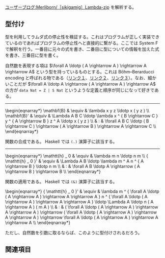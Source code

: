 [https://googology.wikia.org/ja/wiki/%E3%83%A6%E3%83%BC%E3%82%B6%E3%83%BC%E3%83%96%E3%83%AD%E3%82%B0:Merliborn/%EF%BC%BBsikigamig%EF%BC%BDLambda-zip?oldid=23748 ユーザーブログ:Merliborn/［sikigamig］Lambda-zip] を解析する。

== 型付け ==

型を利用してラムダ式の停止性を検証する。これはプログラムが正しく実装できているのであればプログラムの停止性へと直接的に繋がる。ここでは System F で解釈を行う。一番目に元々の式を書き、二番目に型についての情報を加えた式を書き、三番目に型を書く。

自然数を表現する項は \( \forall A \ldotp ( A \rightarrow A ) \rightarrow A \rightarrow A \) という型を持っているものとする。これは Böhm–Berarducci encoding と呼ばれる物である（[https://math.stackexchange.com/questions/2522624/are-all-simply-typed-lambda-terms-of-type-a-to-a-to-a-to-a-church-numerals リンク１]、[http://oleg.fi/gists/posts/2019-06-26-linear-church-encodings.html リンク２]、[http://okmij.org/ftp/tagless-final/course/Boehm-Berarducci.html リンク３]）。なお、細かいことだが \( \forall A \ldotp A \rightarrow ( A \rightarrow A ) \rightarrow A \) の方が <code>data Nat = Z | S Nat</code> というような定義と順序が同じになって好きである。

----

<nowiki>\begin{eqnarray*}
  \mathbf{B}  & \equiv & \lambda x y z \ldotp x ( y z ) \\
  \mathbf{B}' & \equiv & \Lambda A B C \ldotp \lambda x ^ { B \rightarrow C } y ^ { A \rightarrow B } z ^ A \ldotp x ( y z ) \\
              & :      & \forall A B C \ldotp ( B \rightarrow C ) \rightarrow ( A \rightarrow B ) \rightarrow A \rightarrow C \\
\end{eqnarray*}</nowiki>

関数の合成である。 Haskell では <code>(.)</code> 演算子に該当する。

----

<nowiki>\begin{eqnarray*}
  \mathtt{h} _ 0      & \equiv & \lambda m n \ldotp n m \\
  { \mathtt{h} _ 0 }' & \equiv & \Lambda A B \ldotp \lambda m ^ A n ^ { A \rightarrow B } \ldotp n m \\
                      & :      & \forall A B \ldotp A \rightarrow ( A \rightarrow B ) \rightarrow B \\
\end{eqnarray*}</nowiki>

関数の適用である。 Haskell では <code>(&)</code> 演算子に該当する。

<nowiki>\begin{eqnarray*}
  { \mathtt{h} _ 0 }' & \equiv & \lambda m ^ { \forall A \ldotp ( A \rightarrow A ) \rightarrow A \rightarrow A } n ^ { \forall A \ldotp ( A \rightarrow A ) \rightarrow A \rightarrow A } \ldotp \Lambda A \ldotp n ( A \rightarrow A ) ( m A ) \\
                      & :      & ( \forall A \ldotp ( A \rightarrow A ) \rightarrow A \rightarrow A ) \rightarrow ( \forall A \ldotp ( A \rightarrow A ) \rightarrow A \rightarrow A ) \rightarrow \forall A \ldotp ( A \rightarrow A ) \rightarrow A \rightarrow A \\
\end{eqnarray*}</nowiki>

ただし、自然数を引数に取るならば、このように型付けされるだろう。

== 関連項目 ==

{{User:Hexirp/式神巨大数}}
